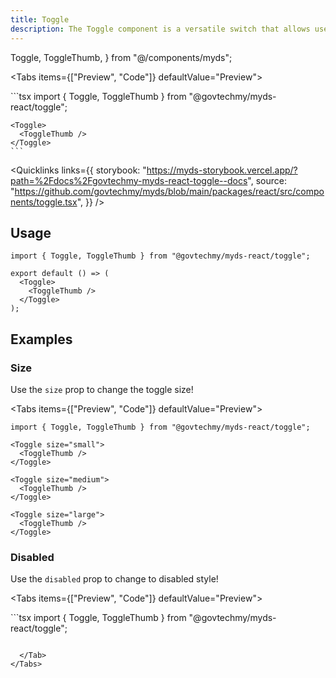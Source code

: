 ```yaml
---
title: Toggle
description: The Toggle component is a versatile switch that allows users to toggle between two states.
---
```


  Toggle,
  ToggleThumb,
} from "@/components/myds";

<Tabs items={["Preview", "Code"]} defaultValue="Preview">
  <Tab value="Preview">
    <div className="flex justify-center">
      <Toggle>
        <ToggleThumb />
      </Toggle>
    </div>
  </Tab>
  <Tab value="Code">
    ```tsx
    import { Toggle, ToggleThumb } from "@govtechmy/myds-react/toggle";

    <Toggle>
      <ToggleThumb />
    </Toggle>
    ```
  </Tab>
</Tabs>

<Quicklinks
  links={{
    storybook:
      "https://myds-storybook.vercel.app/?path=%2Fdocs%2Fgovtechmy-myds-react-toggle--docs",
    source:
      "https://github.com/govtechmy/myds/blob/main/packages/react/src/components/toggle.tsx",
  }}
/>

## Usage

```tsx copy
import { Toggle, ToggleThumb } from "@govtechmy/myds-react/toggle";
```

```tsx copy
export default () => (
  <Toggle>
    <ToggleThumb />
  </Toggle>
);
```

## Examples

### Size

Use the `size` prop to change the toggle size!

<Tabs items={["Preview", "Code"]} defaultValue="Preview">
  <Tab value="Preview">
    <div className="space-y-2">
        <div className="flex justify-center items-center h-fit gap-1">
            <Toggle size="small">
              <ToggleThumb/>
            </Toggle>
            <Toggle size='medium'>
              <ToggleThumb/>
            </Toggle>
            <Toggle size="large">
              <ToggleThumb/>
            </Toggle>
        </div>
    </div>
  </Tab>
  <Tab value="Code">
  ```tsx 
import { Toggle, ToggleThumb } from "@govtechmy/myds-react/toggle";

<Toggle size="small">
    <ToggleThumb />
</Toggle>

<Toggle size="medium">
    <ToggleThumb />
</Toggle>

<Toggle size="large">
    <ToggleThumb />
</Toggle>

```
  </Tab>
</Tabs>

### Disabled

Use the `disabled` prop to change to disabled style!

<Tabs items={["Preview", "Code"]} defaultValue="Preview">
  <Tab value="Preview">
  <div className="space-y-2">
    <div className="flex justify-center items-center h-fit gap-1">
        <Toggle disabled = {true}>
         <ToggleThumb />
        </Toggle>
    </div>
    <div className="flex justify-center items-center h-fit gap-1">
        <Toggle disabled = {true} defaultChecked = {true}>
         <ToggleThumb />
        </Toggle>
    </div>

  </div>
  </Tab>
  <Tab value="Code">
```tsx
import { Toggle, ToggleThumb } from "@govtechmy/myds-react/toggle";

<Toggle disabled = {true}>
    <ToggleThumb />
</Toggle>

<Toggle disabled = {true} defaultChecked = {true}>
    <ToggleThumb />
</Toggle>

```

  </Tab>
</Tabs>

